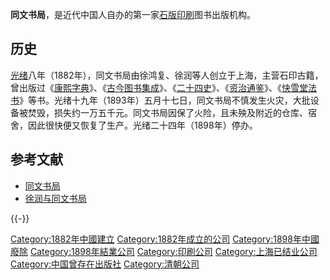 '''同文书局'''，是近代中国人自办的第一家[[石版印刷|石版印刷]]图书出版机构。

==历史==
[[光绪|光绪]]八年（1882年），同文书局由徐鸿复、徐润等人创立于上海，主营石印古籍，曾出版过《[[康熙字典|康熙字典]]》、《[[古今图书集成|古今图书集成]]》、《[[二十四史|二十四史]]》、《[[资治通鉴|资治通鉴]]》、《[[快雪堂法书|快雪堂法书]]》等书。光绪十九年（1893年）五月十七日，同文书局不慎发生火灾，大批设备被焚毁，损失约一万五千元。同文书局因保了火险，且未殃及附近的仓库、宿舍，因此很快便又恢复了生产。光绪二十四年（1898年）停办。

== 参考文献 ==
{{Reflist}}
* [https://web.archive.org/web/20140104022428/http://tg.nlc.gov.cn/jdfx/tushushoucang/jxd/201110/t20111021_53971.htm 同文书局]
* [https://web.archive.org/web/20140104040435/http://www.zsnews.cn/News/2010/03/21/1376715.shtml 徐润与同文书局]

{{-}}
{{上海出版机构}}
{{SH-stub}}
[[Category:1882年中國建立|Category:1882年中國建立]]
[[Category:1882年成立的公司|Category:1882年成立的公司]]
[[Category:1898年中國廢除|Category:1898年中國廢除]]
[[Category:1898年結業公司|Category:1898年結業公司]]
[[Category:印刷公司|Category:印刷公司]]
[[Category:上海已结业公司|Category:上海已结业公司]]
[[Category:中国曾存在出版社|Category:中国曾存在出版社]]
[[Category:清朝公司|Category:清朝公司]]